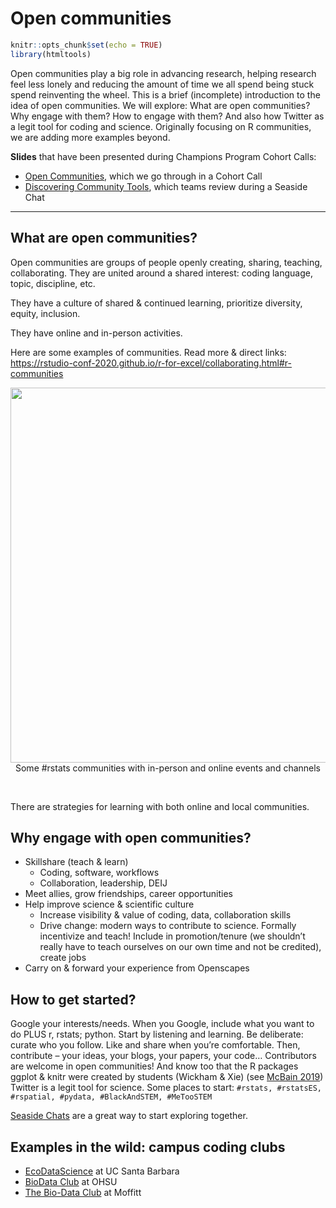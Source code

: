 # Open communities {#communities} 

```r
knitr::opts_chunk$set(echo = TRUE)
library(htmltools)
```

Open communities play a big role in advancing research, helping research feel less lonely and reducing the amount of time we all spend being stuck spend reinventing the wheel. This is a brief (incomplete) introduction to the idea of open communities. We will explore: What are open communities? Why engage with them? How to engage with them? And also how Twitter as a legit tool for coding and science.  Originally focusing on R communities, we are adding more examples beyond. 

**Slides** that have been presented during Champions Program Cohort Calls: 

- [Open Communities](https://docs.google.com/presentation/d/17HSNmBYvPw-7Prioys7WIhL9QGVb3s3bJCLaAJVaChc/edit?usp=sharing), which we go through in a Cohort Call
- [Discovering Community Tools](https://docs.google.com/presentation/d/1czvMz7a84jkaYDwHlG1cuKyf9B0mciQJVOFcc7hZtpU/edit?usp=sharing), which teams review during a Seaside Chat

---

## What are open communities? 

Open communities are groups of people openly creating, sharing, teaching, collaborating. They are united around a shared interest: coding language, topic, discipline, etc. 

They have a culture of shared & continued learning, prioritize diversity, equity, inclusion. 

They have online and in-person activities.


Here are some examples of communities. Read more & direct links: <https://rstudio-conf-2020.github.io/r-for-excel/collaborating.html#r-communities>

<center>
  <img src="img/rstats-communities.png" width="600px"></a>
   <figcaption>Some #rstats communities with in-person and online events and channels</figcaption>
</center>
<br>

There are strategies for learning with both online and local communities. 

## Why engage with open communities? 

- Skillshare (teach & learn) 
  - Coding, software, workflows
  - Collaboration, leadership, DEIJ
- Meet allies, grow friendships, career opportunities
- Help improve science & scientific culture 
  - Increase visibility & value of coding, data, collaboration skills
  - Drive change: modern ways to contribute to science. Formally incentivize and teach! Include in promotion/tenure (we shouldn’t really have to teach ourselves on our own time and not be credited), create jobs 
- Carry on & forward your experience from Openscapes

## How to get started? 

Google your interests/needs. When you Google, include what you want to do PLUS r, rstats; python. 
Start by listening and learning. Be deliberate: curate who you follow. 
Like and share when you’re comfortable. 
Then, contribute – your ideas, your blogs, your papers, your code…
Contributors are welcome in open communities! And know too that the R packages ggplot & knitr were 
created by students (Wickham & Xie) (see [McBain 2019](https://resources.rstudio.com/rstudio-conf-2019/our-colour-of-magic-the-open-sourcery-of-fantastic-r-packages))
Twitter is a legit tool for science. Some places to start: `#rstats, #rstatsES, #rspatial, #pydata, #BlackAndSTEM, #MeTooSTEM`
 
[Seaside Chats](https://github.com/Openscapes/seaside-chats#seaside-chats) are a great way to start exploring together. 

## Examples in the wild: campus coding clubs

- [EcoDataScience](http://eco-data-science.github.io/) at UC Santa Barbara
- [BioData Club](https://biodata-club.github.io) at OHSU
- [The Bio-Data Club](https://www.biodataclub.org/) at Moffitt